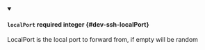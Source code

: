 
<details className="config-field" data-expandable="false" open>
<summary>

#### `localPort` <span className="config-field-required" data-required="false">required</span> <span className="config-field-type">integer</span> <span className="config-field-default"></span> <span className="config-field-enum"></span> {#dev-ssh-localPort}

LocalPort is the local port to forward from, if empty will be random

</summary>



</details>
